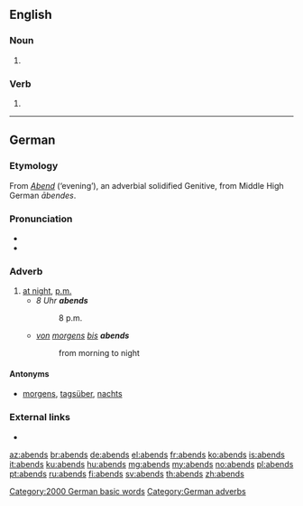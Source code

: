 ==English==

===Noun===
{{head|en|plural}}

# {{plural of|abend|lang=en}}

===Verb===
{{head|en}}

# {{en-third-person singular of|abend}}

----

==German==

===Etymology===
From ''[[Abend]]'' (‘evening’), an adverbial solidified Genitive, from Middle High German ''ābendes''.

===Pronunciation===
* {{IPA|[ˈaːbnts]|lang=de}}
* {{audio|De-at-abends.ogg|Audio (Austria)|lang=de}}

===Adverb===
{{head|de}}

# [[at night]], [[p.m.]]
#* ''8 Uhr '''abends'''''
#*: 8 p.m.
#* ''[[von]] [[morgens]] [[bis]] '''abends'''''
#*: from morning to night

====Antonyms====
* [[morgens]], [[tagsüber]], [[nachts]]

[[Category:2000 German basic words]]
[[Category:German adverbs]]

===External links===
* {{R:Duden}}

[[az:abends]]
[[br:abends]]
[[de:abends]]
[[el:abends]]
[[fr:abends]]
[[ko:abends]]
[[is:abends]]
[[it:abends]]
[[ku:abends]]
[[hu:abends]]
[[mg:abends]]
[[my:abends]]
[[no:abends]]
[[pl:abends]]
[[pt:abends]]
[[ru:abends]]
[[fi:abends]]
[[sv:abends]]
[[th:abends]]
[[zh:abends]]